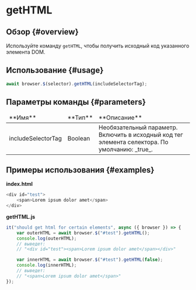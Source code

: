# getHTML

## Обзор {#overview}

Используйте команду `getHTML`, чтобы получить исходный код указанного элемента DOM.

## Использование {#usage}

```javascript
await browser.$(selector).getHTML(includeSelectorTag);
```

## Параметры команды {#parameters}

<table>
<thead>
<tr><td>**Имя**</td><td>**Тип**</td><td>**Описание**</td></tr>
</thead>
<tbody>
<tr><td>includeSelectorTag</td><td>Boolean</td><td>Необязательный параметр. Включить в исходный код тег элемента селектора. По умолчанию: _true_.</td></tr>

</tbody>
</table>

## Примеры использования {#examples}

**index.html**

```javascript
<div id="test">
    <span>Lorem ipsum dolor amet</span>
</div>
```

**getHTML.js**

```javascript
it("should get html for certain elements", async ({ browser }) => {
    var outerHTML = await browser.$("#test").getHTML();
    console.log(outerHTML);
    // выведет:
    // "<div id="test"><span>Lorem ipsum dolor amet</span></div>"

    var innerHTML = await browser.$("#test").getHTML(false);
    console.log(innerHTML);
    // выведет:
    // "<span>Lorem ipsum dolor amet</span>"
});
```
